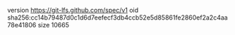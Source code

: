 version https://git-lfs.github.com/spec/v1
oid sha256:cc14b79487d0c1d6d7eefecf3db4ccb52e5d85861fe2860ef2a2c4aa78e41806
size 10665
